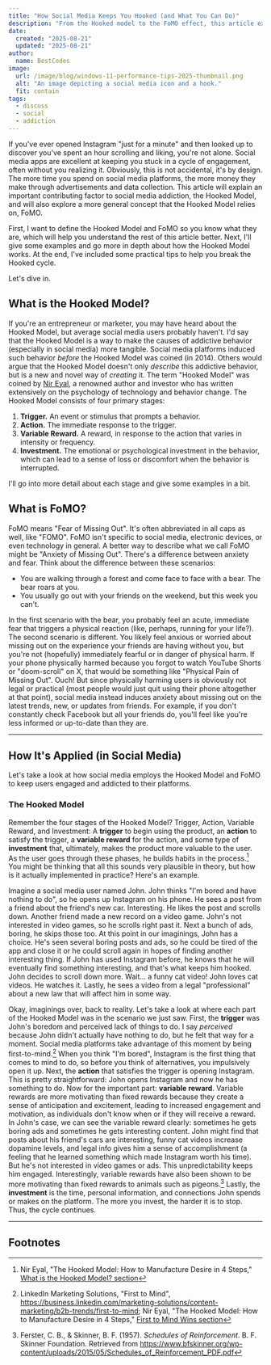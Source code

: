 ```yaml
---
title: "How Social Media Keeps You Hooked (and What You Can Do)"
description: "From the Hooked model to the FoMO effect, this article explores the psychology behind social media addiction and provides practical tips for overcoming it."
date:
  created: "2025-08-21"
  updated: "2025-08-21"
author:
  name: BestCodes
image:
  url: /image/blog/windows-11-performance-tips-2025-thumbnail.png
  alt: "An image depicting a social media icon and a hook."
  fit: contain
tags:
  - discuss
  - social
  - addiction
---
```


If you've ever opened Instagram "just for a minute" and then looked up to discover you've spent an hour scrolling and liking, you're not alone. Social media apps are excellent at keeping you stuck in a cycle of engagement, often without you realizing it. Obviously, this is not accidental, it's by design. The more time you spend on social media platforms, the more money they make through advertisements and data collection.
This article will explain an important contributing factor to social media addiction, the Hooked Model, and will also explore a more general concept that the Hooked Model relies on, FoMO.

First, I want to define the Hooked Model and FoMO so you know what they are, which will help you understand the rest of this article better. Next, I'll give some examples and go more in depth about how the Hooked Model works. At the end, I've included some practical tips to help you break the Hooked cycle.

Let's dive in.

## What is the Hooked Model?

If you're an entrepreneur or marketer, you may have heard about the Hooked Model, but average social media users probably haven't.
I'd say that the Hooked Model is a way to make the causes of addictive behavior (especially in social media) more tangible. Social media platforms induced such behavior _before_ the Hooked Model was coined (in 2014). Others would argue that the Hooked Model doesn't only _describe_ this addictive behavior, but is a new and novel way of _creating_ it. The term "Hooked Model" was coined by [Nir Eyal](https://www.nirandfar.com), a renowned author and investor who has written extensively on the psychology of technology and behavior change.
The Hooked Model consists of four primary stages:

1. **Trigger.** An event or stimulus that prompts a behavior.
2. **Action.** The immediate response to the trigger.
3. **Variable Reward.** A reward, in response to the action that varies in intensity or frequency.
4. **Investment.** The emotional or psychological investment in the behavior, which can lead to a sense of loss or discomfort when the behavior is interrupted.

I'll go into more detail about each stage and give some examples in a bit.

## What is FoMO?

FoMO means "Fear of Missing Out". It's often abbreviated in all caps as well, like "FOMO".
FoMO isn't specific to social media, electronic devices, or even technology in general. A better way to describe what we call FoMO might be "Anxiety of Missing Out".
There's a difference between anxiety and fear. Think about the difference between these scenarios:

- You are walking through a forest and come face to face with a bear. The bear roars at you.
- You usually go out with your friends on the weekend, but this week you can't.

In the first scenario with the bear, you probably feel an acute, immediate fear that triggers a physical reaction (like, perhaps, running for your life?). The second scenario is different. You likely feel anxious or worried about missing out on the experience your friends are having without you, but you're not (hopefully) immediately fearful or in danger of physical harm.
If your phone physically harmed because you forgot to watch YouTube Shorts or "doom-scroll" on X, that would be something like "Physical Pain of Missing Out". Ouch! But since physically harming users is obviously not legal or practical (most people would just quit using their phone altogether at that point), social media instead induces anxiety about missing out on the latest trends, new, or updates from friends. For example, if you don't constantly check Facebook but all your friends do, you'll feel like you're less informed or up-to-date than they are.

---

## How It's Applied (in Social Media)

Let's take a look at how social media employs the Hooked Model and FoMO to keep users engaged and addicted to their platforms.

### The Hooked Model

Remember the four stages of the Hooked Model? Trigger, Action, Variable Reward, and Investment: A **trigger** to begin using the product, an **action** to satisfy the trigger, a **variable reward** for the action, and some type of **investment** that, ultimately, makes the product more valuable to the user. As the user goes through these phases, he builds habits in the process.[^1]
You might be thinking that all this sounds very plausible in theory, but how is it actually implemented in practice? Here's an example.

Imagine a social media user named John. John thinks "I'm bored and have nothing to do", so he opens up Instagram on his phone. He sees a post from a friend about the friend's new car. Interesting. He likes the post and scrolls down. Another friend made a new record on a video game. John's not interested in video games, so he scrolls right past it. Next a bunch of ads, boring, he skips those too.
At this point in our imaginings, John has a choice. He's seen several boring posts and ads, so he could be tired of the app and close it or he could scroll again in hopes of finding another interesting thing. If John has used Instagram before, he knows that he will eventually find something interesting, and that's what keeps him hooked.
John decides to scroll down more. Wait... a funny cat video! John loves cat videos. He watches it. Lastly, he sees a video from a legal "professional" about a new law that will affect him in some way.

Okay, imaginings over, back to reality. Let's take a look at where each part of the Hooked Model was in the scenario we just saw.
First, the **trigger** was John's boredom and perceived lack of things to do. I say _perceived_ because John didn't actually have nothing to do, but he felt that way for a moment. Social media platforms take advantage of this moment by being first-to-mind.[^2] When you think "I'm bored", Instagram is the first thing that comes to mind to do, so before you think of alternatives, you impulsively open it up.
Next, the **action** that satisfies the trigger is opening Instagram. This is pretty straightforward: John opens Instagram and now he has something to do.
Now for the important part: **variable reward**. Variable rewards are more motivating than fixed rewards because they create a sense of anticipation and excitement, leading to increased engagement and motivation, as individuals don't know when or if they will receive a reward. In John's case, we can see the variable reward clearly: sometimes he gets boring ads and sometimes he gets interesting content. John might find that posts about his friend's cars are interesting, funny cat videos increase dopamine levels, and legal info gives him a sense of accomplishment (a feeling that he learned something which made Instagram worth his time). But he's not interested in video games or ads. This unpredictability keeps him engaged.
Interestingly, variable rewards have also been shown to be more motivating than fixed rewards to animals such as pigeons.[^3]
Lastly, the **investment** is the time, personal information, and connections John spends or makes on the platform. The more you invest, the harder it is to stop. Thus, the cycle continues.

---

## Footnotes

[^1]: Nir Eyal, "The Hooked Model: How to Manufacture Desire in 4 Steps," [What is the Hooked Model? section](https://www.nirandfar.com/how-to-manufacture-desire/#:~:text=The%20Hooked%20Model%20is%20a,builds%20habits%20in%20the%20process.)

[^2]: LinkedIn Marketing Solutions, "First to Mind", https://business.linkedin.com/marketing-solutions/content-marketing/b2b-trends/first-to-mind; Nir Eyal, "The Hooked Model: How to Manufacture Desire in 4 Steps," [First to Mind Wins section](https://www.nirandfar.com/how-to-manufacture-desire/#:~:text=in%20the%20process.-,First%2Dto%2DMind%20Wins,-A%20company%20that)

[^3]: Ferster, C. B., & Skinner, B. F. (1957). _Schedules of Reinforcement_. B. F. Skinner Foundation. Retrieved from https://www.bfskinner.org/wp-content/uploads/2015/05/Schedules_of_Reinforcement_PDF.pdf
